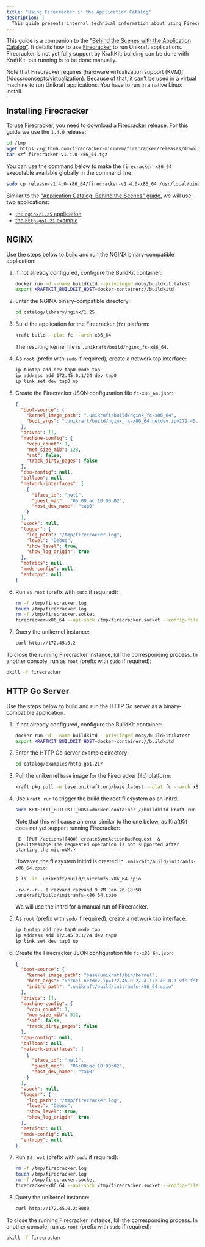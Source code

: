 ```yaml
---
title: "Using Firecracker in the Application Catalog"
description: |
  This guide presents internal technical information about using Firecracker with the application catalog.
---
```


This guide is a companion to the ["Behind the Scenes with the Application Catalog"](/guides/catalog-behind-the-scenes).
It details how to use [Firecracker](https://firecracker-microvm.github.io/) to run Unikraft applications.
Firecracker is not yet fully support by KraftKit:
building can be done with KraftKit, but running is to be done manually.

<Info>
Note that Firecracker requires [hardware virtualization support (KVM)](/docs/concepts/virtualization).
Because of that, it can't be used in a virtual machine to run Unikraft applications.
You have to run in a native Linux install.
</Info>

## Installing Firecracker

To use Firecracker, you need to download a [Firecracker release](https://github.com/firecracker-microvm/firecracker/releases).
For this guide we use the `1.4.0` release:

```bash
cd /tmp
wget https://github.com/firecracker-microvm/firecracker/releases/download/v1.4.0/firecracker-v1.4.0-x86_64.tgz
tar xzf firecracker-v1.4.0-x86_64.tgz
```

You can use the command below to make the `firecracker-x86_64` executable available globally in the command line:

```bash
sudo cp release-v1.4.0-x86_64/firecracker-v1.4.0-x86_64 /usr/local/bin/firecracker-x86_64
```

Similar to the ["Application Catalog: Behind the Scenes" guide](/guides/catalog-behind-the-scenes), we will use two applications:

- [the `nginx/1.25` application](https://github.com/unikraft/catalog/tree/main/library/nginx/1.25)
- [the `http-go1.21` example](https://github.com/unikraft/catalog/tree/main/examples/http-go1.21)

## NGINX

Use the steps below to build and run the NGINX binary-compatible application:

1. If not already configured, configure the BuildKit container:

   ```bash
   docker run -d --name buildkitd --privileged moby/buildkit:latest
   export KRAFTKIT_BUILDKIT_HOST=docker-container://buildkitd
   ```

1. Enter the NGINX binary-compatible directory:

   ```bash
   cd catalog/library/nginx/1.25
   ```

1. Build the application for the Firecracker (`fc`) platform:

   ```bash
   kraft build --plat fc --arch x86_64
   ```

   The resulting kernel file is `.unikraft/build/nginx_fc-x86_64`.

1. As `root` (prefix with `sudo` if required), create a network tap interface:

   ```bash
   ip tuntap add dev tap0 mode tap
   ip address add 172.45.0.1/24 dev tap0
   ip link set dev tap0 up
   ```

1. Create the Firecracker JSON configuration file `fc-x86_64.json`:

   ```json
   {
     "boot-source": {
       "kernel_image_path": ".unikraft/build/nginx_fc-x86_64",
       "boot_args": ".unikraft/build/nginx_fc-x86_64 netdev.ip=172.45.0.2/24:172.45.0.1 -- /usr/bin/nginx"
     },
     "drives": [],
     "machine-config": {
       "vcpu_count": 1,
       "mem_size_mib": 128,
       "smt": false,
       "track_dirty_pages": false
     },
     "cpu-config": null,
     "balloon": null,
     "network-interfaces": [
       {
         "iface_id": "net1",
         "guest_mac":  "06:00:ac:10:00:02",
         "host_dev_name": "tap0"
       }
     ],
     "vsock": null,
     "logger": {
       "log_path": "/tmp/firecracker.log",
       "level": "Debug",
       "show_level": true,
       "show_log_origin": true
     },
     "metrics": null,
     "mmds-config": null,
     "entropy": null
   }
   ```

1. Run as `root` (prefix with `sudo` if required):

   ```bash
   rm -f /tmp/firecracker.log
   touch /tmp/firecracker.log
   rm -f /tmp/firecracker.socket
   firecracker-x86_64 --api-sock /tmp/firecracker.socket --config-file fc-x86_64.json
   ```

1. Query the unikernel instance:

   ```bash
   curl http://172.45.0.2
   ```

To close the running Firecracker instance, kill the corresponding process.
In another console, run as `root` (prefix with `sudo` if required):

```bash
pkill -f firecracker
```

## HTTP Go Server

Use the steps below to build and run the HTTP Go server as a binary-compatible application.

1. If not already configured, configure the BuildKit container:

   ```bash
   docker run -d --name buildkitd --privileged moby/buildkit:latest
   export KRAFTKIT_BUILDKIT_HOST=docker-container://buildkitd
   ```

1. Enter the HTTP Go server example directory:

   ```bash
   cd catalog/examples/http-go1.21/
   ```

1. Pull the unikernel `base` image for the Firecracker (`fc`) platform:

   ```bash
   kraft pkg pull -w base unikraft.org/base:latest --plat fc --arch x86_64
   ```

1. Use `kraft run` to trigger the build the root filesystem as an initrd:

   ```bash
   sudo KRAFTKIT_BUILDKIT_HOST=docker-container://buildkitd kraft run --plat fc --arch x86_64 .
   ```

   Note that this will cause an error similar to the one below, as KraftKit does not yet support running Firecracker:

   ```text
    E  [PUT /actions][400] createSyncActionBadRequest  &{FaultMessage:The requested operation is not supported after starting the microVM.}
   ```

   However, the filesystem initird is created in `.unikraft/build/initramfs-x86_64.cpio`:

   ```bash
   $ ls -lh .unikraft/build/initramfs-x86_64.cpio
   ```
   ```
   -rw-r--r-- 1 razvand razvand 9.7M Jan 26 18:50 .unikraft/build/initramfs-x86_64.cpio
   ```

   We will use the initrd for a manual run of Firecracker.

1. As `root` (prefix with `sudo` if required), create a network tap interface:

   ```bash
   ip tuntap add dev tap0 mode tap
   ip address add 172.45.0.1/24 dev tap0
   ip link set dev tap0 up
   ```

1. Create the Firecracker JSON configuration file `fc-x86_64.json`:

   ```json
   {
     "boot-source": {
       "kernel_image_path": "base/unikraft/bin/kernel",
       "boot_args": "kernel netdev.ip=172.45.0.2/24:172.45.0.1 vfs.fstab=[ \"initrd0:/:extract:::\" ] -- /server",
       "initrd_path": ".unikraft/build/initramfs-x86_64.cpio"
     },
     "drives": [],
     "machine-config": {
       "vcpu_count": 1,
       "mem_size_mib": 512,
       "smt": false,
       "track_dirty_pages": false
     },
     "cpu-config": null,
     "balloon": null,
     "network-interfaces": [
       {
         "iface_id": "net1",
         "guest_mac":  "06:00:ac:10:00:02",
         "host_dev_name": "tap0"
       }
     ],
     "vsock": null,
     "logger": {
       "log_path": "/tmp/firecracker.log",
       "level": "Debug",
       "show_level": true,
       "show_log_origin": true
     },
     "metrics": null,
     "mmds-config": null,
     "entropy": null
   }
   ```

1. Run as `root` (prefix with `sudo` if required):

   ```bash
   rm -f /tmp/firecracker.log
   touch /tmp/firecracker.log
   rm -f /tmp/firecracker.socket
   firecracker-x86_64 --api-sock /tmp/firecracker.socket --config-file fc-x86_64.json
   ```

1. Query the unikernel instance:

   ```bash
   curl http://172.45.0.2:8080
   ```

To close the running Firecracker instance, kill the corresponding process.
In another console, run as `root` (prefix with `sudo` if required):

```bash
pkill -f firecracker
```
